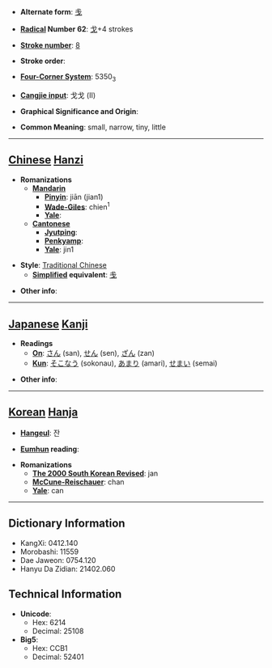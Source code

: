 * '''Alternate form''': [[戋]]

* '''[[Wiktionary:Chinese radical index| Radical]] Number 62''': [[Wiktionary:Chinese radical index 戈|戈]]+4 strokes

* '''[[Wiktionary:Chinese total strokes index|Stroke number]]''': [[Wiktionary:Chinese total strokes index 8|8]]

* '''Stroke order''': 

* '''[[Wiktionary:Chinese four corner index|Four-Corner System]]''': 5350<sub>3</sub>

* '''[[Wiktionary:Chinese Cangjie index|Cangjie input]]''': 戈戈 (II)

* '''Graphical Significance and Origin''': 

* '''Common Meaning''': small, narrow, tiny, little

----

== [[Chinese]] [[Hanzi]] ==

* '''Romanizations'''
** '''[[Mandarin]]'''
*** '''[[Pinyin]]''': jiān (jian1)
*** '''[[Wade-Giles]]''': chien<sup>1</sup>
*** '''[[Yale]]''': 
** '''[[Cantonese]]'''
*** '''[[Jyutping]]''':
*** '''[[Penkyamp]]''': 
*** '''[[Yale]]''': jin1

* '''Style''': [[Traditional Chinese]] 
** '''[[Simplified Chinese|Simplified]] equivalent''': [[戋]]

* '''Other info''': 

----

== [[Japanese]] [[Kanji]] ==

* '''Readings'''
** '''[[On]]''': [[さん]] (san), [[せん]] (sen), [[ざん]] (zan)
** '''[[Kun]]''': [[そこなう]] (sokonau), [[あまり]] (amari), [[せまい]] (semai)

* '''Other info''':  

----

== [[Korean]] [[Hanja]] ==

* '''[[Hangeul]]''': 잔

* '''[[Eumhun]] reading''': 

* '''Romanizations'''
** '''[[The 2000 South Korean Revised Romanization|The 2000 South Korean Revised]]''': jan
** '''[[McCune-Reischauer]]''': chan
** '''[[Yale]]''': can

----

== Dictionary Information ==

* KangXi: 0412.140
* Morobashi: 11559
* Dae Jaweon: 0754.120
* Hanyu Da Zidian: 21402.060

== Technical Information ==

* '''Unicode''':
** Hex: 6214
** Decimal: 25108
* '''Big5''':
** Hex: CCB1
** Decimal: 52401